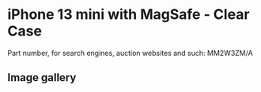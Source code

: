 
# iPhone 13 mini  with MagSafe - Clear Case

Part number, for search engines, auction websites and such: MM2W3ZM/A

## Image gallery

<div style={{ width: '100%', maxWidth: '768px' }}>
<GalleryComponent
    images={[
      {
        original: "/everysource/MM2W3.webp",
        thumbnail: "/everypreview/MM2W3.webp",
      },
      {
        original: "/everysource/MM2W3_AV1.webp",
        thumbnail: "/everypreview/MM2W3_AV1.webp",
      },
      {
        original: "/everysource/MM2W3_AV2.webp",
        thumbnail: "/everypreview/MM2W3_AV2.webp",
      },
      {
        original: "/everysource/MM2W3_AV3.webp",
        thumbnail: "/everypreview/MM2W3_AV3.webp",
      },
      {
        original: "/everysource/MM2W3_AV4.webp",
        thumbnail: "/everypreview/MM2W3_AV4.webp",
      },
      {
        original: "/everysource/MM2W3_AV5.webp",
        thumbnail: "/everypreview/MM2W3_AV5.webp",
      }
    ]}
  />
</div>